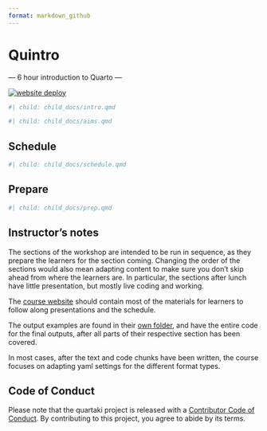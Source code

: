 ```yaml
---
format: markdown_github
---
```


# Quintro

--- 6 hour introduction to Quarto ---

<!-- badges: start -->
[![website deploy](https://github.com/drmowinckels/quartaki/actions/workflows/publish.yaml/badge.svg)](https://github.com/drmowinckels/quartaki/actions/workflows/publish.yaml)
<!-- badges: end -->

```r
#| child: child_docs/intro.qmd
```

```r
#| child: child_docs/aims.qmd
```

## Schedule

```r
#| child: child_docs/schedule.qmd
```


## Prepare
```r
#| child: child_docs/prep.qmd
```


## Instructor's notes

The sections of the workshop are intended to be run in sequence, as they prepare the learners for the section coming.
Changing the order of the sections would also mean adapting content to make sure you don't skip ahead from where the learners are.
In particular, the sections after lunch have little presentation, but mostly live coding and working.

The [course website](https://drmowinckels.github.io/quartaki/) should contain most of the materials for learners to follow along presentations and the schedule.

The output examples are found in their [own folder](example_files/), and have the entire code for the final outputs, after all parts of their respective section has been covered.

In most cases, after the text and code chunks have been written, the course focuses on adapting yaml settings for the different format types.

## Code of Conduct

Please note that the quartaki project is released with a [Contributor Code of Conduct](https://contributor-covenant.org/version/2/1/CODE_OF_CONDUCT.html). By contributing to this project, you agree to abide by its terms.
